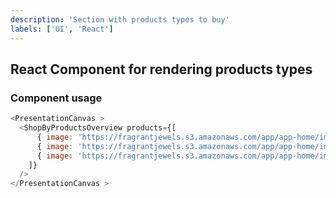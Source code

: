 ```yaml
---
description: 'Section with products types to buy'
labels: ['UI', 'React']
---
```



## React Component for rendering products types

### Component usage
```js
<PresentationCanvas >
  <ShopByProductsOverview products={[
      { image: 'https://fragrantjewels.s3.amazonaws.com/app/app-home/img/shop-by-product-img-1.jpg' },
      { image: 'https://fragrantjewels.s3.amazonaws.com/app/app-home/img/shop-by-product-img-2.jpg' },
      { image: 'https://fragrantjewels.s3.amazonaws.com/app/app-home/img/shop-by-product-img-3.jpg' },
    ]}
  />
</PresentationCanvas >






```